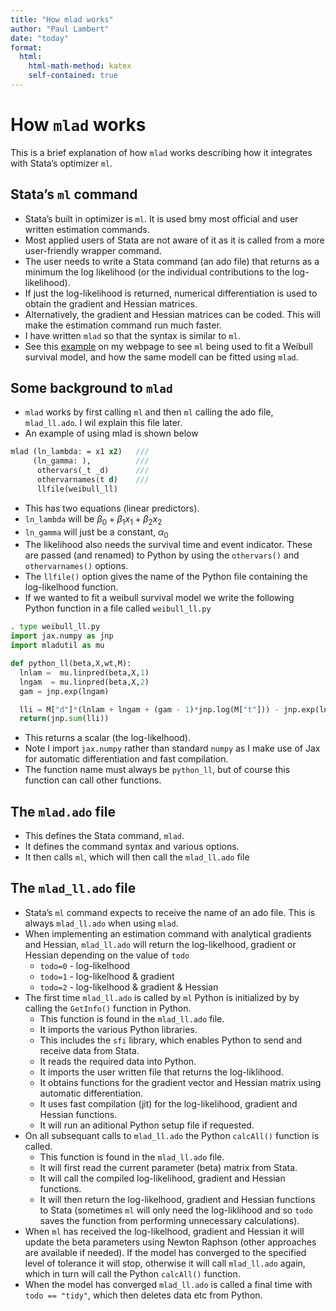 ```yaml
---
title: "How mlad works"
author: "Paul Lambert"
date: "today"
format:
  html:
    html-math-method: katex
    self-contained: true
---
```

# How `mlad` works

This is a brief explanation of how `mlad` works describing how it integrates with Stata’s optimizer `ml`. 

## Stata’s `ml` command
* Stata’s built in optimizer is `ml`. It is used bmy most official and user written estimation commands.
* Most applied users of Stata are not aware of it as it is called from a more user-friendly wrapper command.
* The user needs to write a Stata command (an ado file) that returns as a minimum the log likelihood (or the individual contributions to the log-likelihood). 
* If just the log-likelihood is returned, numerical differentiation is used to obtain the gradient and Hessian matrices.
* Alternatively, the gradient and Hessian matrices can be coded. This will make the estimation command run much faster. 
* I have written `mlad` so that the syntax is similar to `ml`.
* See this [example](https://pclambert.net/software/mlad/weibull_model/) on my webpage to see `ml` being used to fit a Weibull survival model, and how the same modell can be fitted using `mlad`.

## Some background to `mlad`

* `mlad` works by first calling `ml` and then `ml` calling the ado file, `mlad_ll.ado`. I wil explain this file later.
* An example of using mlad is shown below

```Stata
mlad (ln_lambda: = x1 x2)   ///
     (ln_gamma: ),          /// 
      othervars(_t _d)      ///
      othervarnames(t d)    ///
      llfile(weibull_ll)  
```
* This has two equations (linear predictors). 
* `ln_lambda` will be $\beta_0 + \beta_1 x_1 + \beta_2 x_2$
* `ln_gamma` will just be a constant, $\alpha_0$
* The likelihood also needs the survival time and event indicator. These are passed (and renamed) to Python by using the `othervars()` and `othervarnames()` options.
* The `llfile()` option gives the name of the Python file containing the log-likelhood function.
* If we wanted to fit a weibull survival model we write the following Python function in a file called `weibull_ll.py`
  
```python
. type weibull_ll.py
import jax.numpy as jnp   
import mladutil as mu

def python_ll(beta,X,wt,M):
  lnlam =  mu.linpred(beta,X,1)
  lngam  = mu.linpred(beta,X,2)
  gam = jnp.exp(lngam)

  lli = M["d"]*(lnlam + lngam + (gam - 1)*jnp.log(M["t"])) - jnp.exp(lnlam)*M["t"]**(gam)
  return(jnp.sum(lli))
```
* This returns a scalar (the log-likelhood).
* Note I import `jax.numpy` rather than standard `numpy` as I make use of Jax for automatic differentiation and fast compilation. 
* The function name must always be `python_ll`, but of course this function can call other functions.

## The `mlad.ado` file

* This defines the Stata command, `mlad`.
* It defines the command syntax and various options.
* It then calls `ml`, which will then call the `mlad_ll.ado` file

## The `mlad_ll.ado` file

* Stata's `ml` command expects to receive the name of an ado file. This is always `mlad_ll.ado` when using `mlad`.
* When implementing an estimation command with analytical gradients and Hessian, `mlad_ll.ado` will return the log-likelhood, gradient or Hessian depending on the value of `todo`
  * `todo=0`  - log-likelhood
  * `todo=1`  - log-likelhood & gradient
  * `todo=2`  - log-likelhood & gradient & Hessian
* The first time `mlad_ll.ado` is called by `ml` Python is initialized by  by calling the `GetInfo()` function in Python.
  * This function is found in the `mlad_ll.ado` file.
  * It imports the various Python libraries.
  * This includes the `sfi` library, which enables Python to send and receive data from Stata.
  * It reads the required data into Python.
  * It imports the user written file that returns the log-liklihood.
  * It obtains functions for the gradient vector and Hessian matrix using automatic differentiation.
  * It uses fast compilation (jit) for the log-likelihood, gradient and Hessian functions.
  * It will run an aditional Python setup file if requested.
* On all subsequant calls to `mlad_ll.ado`  the Python `calcAll()` function is called.
  * This function is found in the `mlad_ll.ado` file.
  * It will first read the current parameter (beta) matrix from Stata.
  * It will call the compiled log-likelihood, gradient and Hessian functions.
  * It will then return the log-likelhood, gradient and Hessian functions to Stata (sometimes `ml` will only need the log-liklihood and so `todo` saves the function from performing unnecessary calculations).
* When `ml` has received the log-likelhood, gradient and Hessian it will update the beta parameters using  Newton Raphson (other approaches are available if needed). If the model has converged to the specified level of tolerance it will stop, otherwise it will call `mlad_ll.ado` again, which in turn will call the Python `calcAll()` function.
* When the model has converged  `mlad_ll.ado` is called a final time with `todo == "tidy"`, which then deletes data etc from Python.